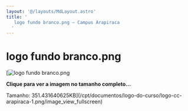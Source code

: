 ```yaml
---
layout: '@/layouts/MdLayout.astro'
title: '
   logo fundo branco.png — Campus Arapiraca
  '
---
```




logo fundo branco.png
=====================








[![logo fundo branco.png](https://arapiraca.ufal.br/graduacao/ciencia-da-computacao/documentos/logo-do-curso/logo-cc-arapiraca-1.png/@@images/20c28e39-99d6-4879-a30b-801a639e0729.png "logo fundo branco.png")



**Clique para ver a imagem no tamanho completo…** 

 Tamanho: 351.431640625KB](/cpt/documentos/logo-do-curso/logo-cc-arapiraca-1.png/image_view_fullscreen)









